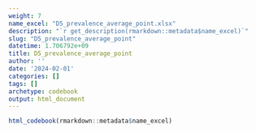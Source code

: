 ```yaml
---
weight: 7
name_excel: "D5_prevalence_average_point.xlsx"
description: "`r get_description(rmarkdown::metadata$name_excel)`"
slug: "D5_prevalence_average_point"
datetime: 1.706792e+09
title: D5_prevalence_average_point
author: ''
date: '2024-02-01'
categories: []
tags: []
archetype: codebook
output: html_document
---
```


```r
html_codebook(rmarkdown::metadata$name_excel)
```
